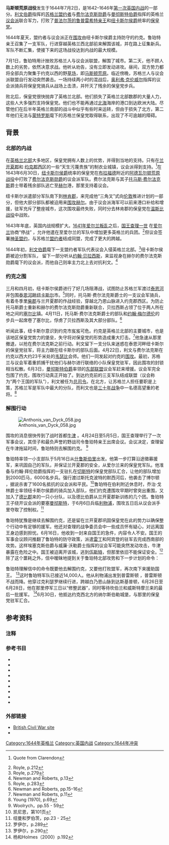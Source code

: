 {{Infobox Military Conflict
|conflict=马斯顿荒原战役
|image=[[Image:Battle_of_Marston_Moor,_1644.png|300px]]
|caption=J·巴克所作《马斯顿荒原战役》
|partof=[[英国内战|英国内战]]
|date=1644年7月2日
|place=北约克郡[[隆马斯顿_(北约克郡)|隆马斯顿]]附近
|result=议会派取得决定性胜利
|combatant1=[[苏格兰|苏格兰]][[盟约者|盟约者]]<br>[[圆颅党|议会派]]
|combatant2=[[骑士党|保皇党]]
|commander1=[[亚历山大·莱斯利，第一代利文伯爵|利文伯爵]]<br>[[爱德华·蒙塔古，第二代曼彻斯特伯爵|曼彻斯特伯爵]]<br>[[费迪南多·费尔法克斯，第二代卡梅伦的费尔法克斯勋爵|费尔法克斯勋爵]]
|commander2=[[普法尔茨的鲁普雷希特亲王|鲁普雷希特亲王]]<br>[[威廉·卡文迪许，第一代纽卡斯尔公爵|纽卡斯尔侯爵]]
|strength1='''24,500：'''<ref name="#1">根據英語維基{{le|马斯顿荒原戰鬥序列|Marston Moor order of battle}}</ref><br> 7,000名騎兵<br>500名龍骑兵<br>17,000名步兵<br>30 – 40门火炮
|strength2='''17,500：'''<ref name="#1"/> <br> 6,000名騎兵<br>14门火炮
|casualties1=300人牺牲
|casualties2=4,000人牺牲，<br>1,500人被俘
|}}

'''马斯顿荒原战役'''发生于1644年7月2日，是1642–1646年[[第一次英国内战|第一次英国内战]]的一部分。[[亚历山大·莱斯利，第一代利文伯爵|利文伯爵]]指挥的[[苏格兰人|苏格兰]][[盟约者|盟约者]]与[[费迪南多·费尔法克斯，第二代卡梅伦的费尔法克斯勋爵|费尔法克斯勋爵]]与[[爱德华·蒙塔古，第二代曼彻斯特伯爵|曼彻斯特伯爵]]指挥的英格兰[[圆颅党|议会派]]联合军力，打败了[[普法尔茨的鲁普雷希特亲王|普法尔茨的鲁普雷希特亲王]]和[[威廉·卡文迪许，第一代纽卡斯尔公爵|纽卡斯尔侯爵]]统率的[[骑士党|保皇党]]。

1644年夏天，盟约者与议会派正在[[约克之围|围攻]]由纽卡斯尔侯爵主持防守的约克。鲁珀特亲王召集了一支军队，行进穿越英格兰西北部前来解围该城，并在路上征集新兵。军队不断汇集，使接下来的这场战役达到内战的最大规模。

7月1日，鲁珀特用计挫败苏格兰人与议会派联盟，解围了城市。第二天，他不顾人数上的劣势，依然决意求战。他听从劝告，没有立即发动进攻。昼间，双方势力都将全部兵力聚集于约克以西的野[[草场|草场]]，即[[马斯顿荒原|马斯顿荒原]]。临近傍晚，苏格兰人与议会派联盟自行发动突然袭击。一场持续两小时的混战后，[[奥利弗·克伦威尔|奥利弗·克伦威尔]]指挥的议会派骑兵将保皇党骑兵从战场上击溃，并歼灭了残余的保皇党步兵。

败北后，保皇党很快抛弃了英格兰北部。他们损失了英格兰北部数郡的大量人力，这些人大多强烈支持保皇党。他们也不能再通过[[北海_(大西洋)|北海]]海岸的港口到达欧洲大陆。尽管他们在后半年英格兰南部的战斗中似乎有些时来运转，但由于损失了北方，第二年他们无法与[[詹姆斯·格拉汉姆，第一代蒙特罗斯侯爵|蒙特罗斯]]麾下的苏格兰保皇党取得联系，出现了不可逾越的障碍。

==背景==
===北部的内战===
在[[英格兰北部|英格兰北部]]大多地区，保皇党拥有人数上的优势，并得到当地的支持。只有在[[兰开夏郡|兰开夏郡]]和 [[约克郡西区|约克郡西区]]的一些“天生污蔑贵族”的制衣业城镇，议会派得到支持。<ref>{{cite book|last=Churchill|first=Winston|authorlink=Winston Churchill|title=A History of the English-speaking Peoples|volume=2. The New World|publisher=Cassell|location=London|page=186|isbn=0-304-29501-9}} Quote from Clarendon</ref>在1643年6月30日，[[威廉·卡文迪许，第一代纽卡斯尔公爵|纽卡斯尔侯爵]]统率的保皇党在[[布拉福德|布拉福德]]附近的[[阿德瓦尔顿荒原战役|阿德瓦尔顿荒原战役]]中打败了[[费迪南多·费尔法克斯，第二代卡梅伦的费尔法克斯勋爵|费尔法克斯勋爵]]的议会派军队。费尔法克斯与其子[[托马斯·费尔法克斯，第三代卡梅伦的费尔法克斯勋爵|托马斯·费尔法克斯]]爵士带着残余部队逃亡至[[赫尔河畔金斯顿|赫尔]]港，那里支持着议会。

纽卡斯尔派遣部分军队南下到[[林肯郡|林肯郡]]，来完成他“三角叉”式向[[伦敦|伦敦]]推进计划的一部分，但他大部分部队都被迫用来[[赫尔之围_(1643)|围攻赫尔]]。由于议会派海军可以前来港口补给和增援，驻军充斥了整座城市，这次围攻最终失败，同时分去林肯郡的保皇党在[[温斯比战役|温斯比战役]]中战败。

1643年年底，英国内战规模扩大。[[1641年爱尔兰叛乱|1641年爱尔兰叛乱]]之后，[[查理一世_(英格蘭)|国王查理一世]] 在[[爱尔兰|爱尔兰]]协商“停战” ，允许他遣在至爱尔兰的军队中增加更多英格兰的兵团。<ref>Royle, p.212</ref>但议会签署[[神圣盟约|神圣盟约]]，与苏格兰[[盟约者|盟约者]]结成同盟，完成了更大的跨越。

1644年初，[[亚历山大·莱斯利，第一代利文伯爵|利文伯爵]]麾下一支盟约者军队代表议会入侵英格兰北部。<ref>Royle, p.279</ref>纽卡斯尔侯爵被迫分割军队， 留下一部分听从[[约翰·贝拉西斯，第一代贝拉西斯男爵|约翰·贝拉西斯]]，来监视身在赫尔的费尔法克斯勋爵麾下的议会派，而他自己则率主力北上去对抗利文。<ref>Newman and Roberts, p.13</ref>

===约克之围===
三月和四月初，纽卡斯尔侯爵进行了好几场阻滞战，试图防止苏格兰军渡过[[泰恩河|泰恩河]]并包围[[泰恩河畔纽卡斯尔|泰恩河畔纽卡斯尔]]市。<ref>Royle, p.283</ref>同时，托马斯·费尔法克斯爵士的一支议会军骑兵，有着冬季里[[柴郡|柴郡]]与兰开夏郡的作战经验，穿越北乃恩山脉进入约克郡西区。为防止托马斯爵士重新和赫尔的费尔法克斯勋爵重新联合，贝拉西斯占领了位于两人所在地之间的[[塞尔比|塞尔比]]镇。4月11日，托马斯·费尔法克斯爵士的部队和[[约翰·梅尔德伦|约翰·梅尔德伦]]的步兵一起席卷了塞尔比，俘虏了贝拉西斯及其大部分部队。<ref>Newman and Roberts, pp.15–16</ref>

听闻此事，纽卡斯尔意识到约克市岌岌可危。约克是英格兰北部的主要城市，也是该地区保皇党势力的堡垒，失守将对保皇党的形势造成重大打击。<ref>Newman and Roberts, p.11</ref>他急速从那里撤退，以抢在费尔法克斯之前行动。利文留下一支分队来迷惑在泰恩河畔纽卡斯尔的保皇党驻军，将主力跟在纽卡斯尔的部队后面。4月22日，利文与费尔法克斯在约克以西大约23千米处的[[韦瑟比|韦瑟比]]会师。他们一同发起对约克的[[约克之围|围攻]]。最初，苏格兰与议会军着重抓捕干扰他们与赫尔进行联络的小队保皇党驻军，因此围攻的封锁相当松散。6月3日，[[爱德华·蒙塔古，第二代曼彻斯特伯爵|曼彻斯特伯爵]]率领的[[东部联盟|东部联盟]]议会军赶来增援。议会军完全包围了约克，围攻行动真正开始了。到达约克前的三支军队结成联盟（议会称为“两个王国的军队”），利文被任为[[总司令|总司令]]。在北方，让苏格兰人担任要职是上策，苏格兰军是军队中最大的分队，而利文也是[[三十年战争|三十年战争]]中一名德高望重的老将。<ref>Young (1970), p.69</ref>

===解围行动===

[[File:Anthonis_van_Dyck_058.jpg|thumb]]

围攻的消息很快传到了战时首都[[牛津|牛津]] 。4月24日至5月5日，国王查理举行了一次军事会议，其侄子和最负声誉的野战司令鲁珀特亲王出席会议。会议决定，查理留在牛津拖延时间，鲁珀特则去解围约克。 <ref>Woolrych，pp.55 - 59</ref>

鲁珀特率领一小支部队于5月16日从[[什鲁斯伯里|什鲁斯伯里]]出发。他第一步打算沿途徵募援军，来巩固自己的军队，并保证兰开夏郡的安全，从爱尔兰来的保皇党军队。他准备与约翰·拜伦勋爵指挥的一支驻扎在[[切斯特|切斯特]]的保皇党部队汇合，让他的部队增加到2000匹马，6000名步兵。强行渡过斯托克波特的默西河后，他袭击了博尔顿 ，据说杀害了1600名抵抗的议会派和平民。<ref>凯尼恩，第101页</ref>鲁珀特在伯利附近休息时，乔治·戈林爵士率领纽卡斯尔侯爵的骑兵加入部队，他们约克遭围攻早期时曾突出重围，又加入了[[德比郡|德比郡]]来的一只小分队，以及德比伯爵从兰开夏郡新训练的几个团。鲁珀特王子绕开议会派的要塞[[曼彻斯特|曼彻斯特]]，于6月6日兵临[[利物浦|利物浦]]，围攻五日后从议会派手里夺取了控制权。<ref>纽曼和罗伯茨，pp.23 - 25</ref>

鲁珀特犹豫是继续去解围约克，还是留在兰开夏郡巩固保皇党在此的势力以确保整个行动中有足够的援军。他还对查理的战争委员会中一些成员怀有疑心，对远离国王身边感到担忧。6月16日，他收到一封来自国王的急件，内容令人不安。国王的军事会议顾问推翻了鲁珀特的防守政策，派遣[[雷丁|雷丁]]和阿宾登的驻军去完成西南部的攻势。这样埃塞克斯伯爵与威廉·沃勒爵士指挥的议会军可能突然发动攻击，牛津暴露在危险之中。国王被迫离开该城，逃到[[伍斯特|伍斯特]]，但那里依旧不能保证安全。<ref name="royle289">罗伊尔，p.289</ref>除了这个噩耗之外，信中暧昧地提到关于鲁珀特北部攻势和下一步计划的命令：

{{quote|但如今朕不得不告知朕的真实情况，若条件迫使朕不得不违愿向汝下达更多强制性命令，汝也必须接受。若约克失守，朕将更加不受敬重；除非汝军迅速行至朕处；在北方势力影响到南方前，奇迹地征服这里。但若约克解围，汝击溃两国叛军，那么（不然则不会）朕可能转变守势，拖延时间，直至汝来援助朕。因此朕命令并请求汝，负起汝对朕应承担的职责与影响，将所有新计划搁置，顺汝原先的意图，立即让全部兵力行军去解围约克。无论是失败，或是已经摆脱围军，或是缺乏火药，汝无法胜任，都应立即以全部军力行至伍斯特，前来援助朕与朕的军队；若非如此，即使汝击败苏格兰军解围约克，汝之后的胜利都将无助于朕。<ref name="Warburton">Warburton, 2nd vol.</ref>}}

鲁珀特理解信中的命令既要他去解围约克，又要他打败盟军，再次南下来援助国王。 <ref>罗伊尔，p.290</ref>这时鲁珀特军队已接近14,000人。他从利物浦出发到普雷斯顿 ，普雷斯顿不战而降。他穿过克利瑟罗继续行进，跨越白乃恩山脉到达斯基普顿，6月26日至6月28日，他在那里停军三日以“修整武器”，同时等待坎伯兰和威斯特摩兰来的最后一批援军。 <ref>杨和Holmes（2000）p.192</ref>6月30日，他抵达约克西北方{{convert|14|mi|km}}的纳尔斯伯勒城堡，与那里的保皇党驻军汇合。

==参考资料==
===注释===
{{Reflist|2}}

===参考书目===
{{Refbegin}}
*{{cite book|last=Dodds|first=Glen Lyndon|title=Battles in Britain, 1066–1746|publisher=Arms and Armour|year=1996}}
*{{cite book|last=Egan|first=Geoffrey|title=Someone had blundered|url=https://archive.org/details/someonehadblunde0000rega|publisher=B.T. Batsford|location=London|date=1987|isbn=0-7134-5008-8}}
*{{cite book|last=Kenyon|first=John|title=The Civil Wars of England|url=https://archive.org/details/civilwarsofengla0000keny_d8a4|publisher=Weidenfeld and Nicolson|year=1988|isbn= 0-297-79351-9}}
*{{cite book|last1=Newman|first1=P.R|last2=Roberts|first2=P.R.|title=Marston Moor 1644: The Battle of the Five Armies|location=Pickering|publisher=Blackthorn|year=2003|isbn=0-9540535-2-4}}
*{{cite book|last=Royle|first=Trevor|authorlink=Trevor Royle|title=Civil War: The Wars of the Three Kingdoms 1638–1660|location=London|publisher=Abacus|year=2004|isbn= 0-349-11564-8}}
*{{cite book|last=Warburton|first=Eliot|title=Memoirs of Prince Rupert and the Cavaliers|volume=2|location=London|year=2003|isbn=978-1-4212-4940-7}}
*{{cite book|last=Woolrych|first=Austin|authorlink=Austin Woolrych|title=Battles of the English Civil War|location=London|publisher=B.T. Batsford Ltd|year=1961}}
*{{cite book|last=Young|first=Peter|authorlink=Peter Young|title=Marston Moor 1644: The Campaign and the Battle|url=https://archive.org/details/marstonmoor1644c00youn|location=Kineton|publisher=Roundwood|year=1970|isbn=1-900624-09-5}}
*{{cite book|last1=Young|first1=Peter|authorlink1=Peter Young|last2=Holmes|first2=Richard|authorlink2=Richard Holmes|title=The English Civil War|url=https://archive.org/details/englishcivilwarm00youn|location=Ware|publisher=Wordsworth Editions|year=2000|isbn=1-84022-222-0}}
{{Refend}}

===外部链接===
* [http://www.british-civil-wars.co.uk/military/1644-york-march-marston-moor.htm British Civil War site] {{Wayback|url=http://www.british-civil-wars.co.uk/military/1644-york-march-marston-moor.htm |date=20090228033814 }}
*{{cite web|url=http://www.english-heritage.org.uk/server/show/conBattleField.21|title= Battle of Marston Moor|work=English Heritage|accessdate = May 8, 2007 }}

{{coord|53.9637|-1.2619|type:event_region:GB|display=inline,title|format=dms}}

[[Category:1644年英格兰|Category:1644年英格兰]]
[[Category:英国内战|Category:英国内战]]
[[Category:1644年冲突|Category:1644年冲突]]
